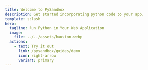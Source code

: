 ```yaml
---
title: Welcome to PySandbox
description: Get started incorporating python code to your app.
template: splash
hero:
  tagline: Run Python in Your Web Application
  image:
    file: ../../assets/houston.webp
  actions:
    - text: Try it out
      link: /pysandbox/guides/demo
      icon: right-arrow
      variant: primary
---
```



<CardGrid>
  <LinkCard
    title="Introduction"
    icon="pencil"
    href="/pysandbox/guides/introduction"
  />
  <LinkCard
    title="Examples"
    icon="add-document"
    href="/pysandbox/guides/examples"
  />
  <LinkCard
    title="Install"
    icon="setting"
    href="/pysandbox/guides/installation"
  />
  <LinkCard
    title="Documentation"
    icon="open-book"
    href="/pysandbox/references"
  />
</CardGrid>
